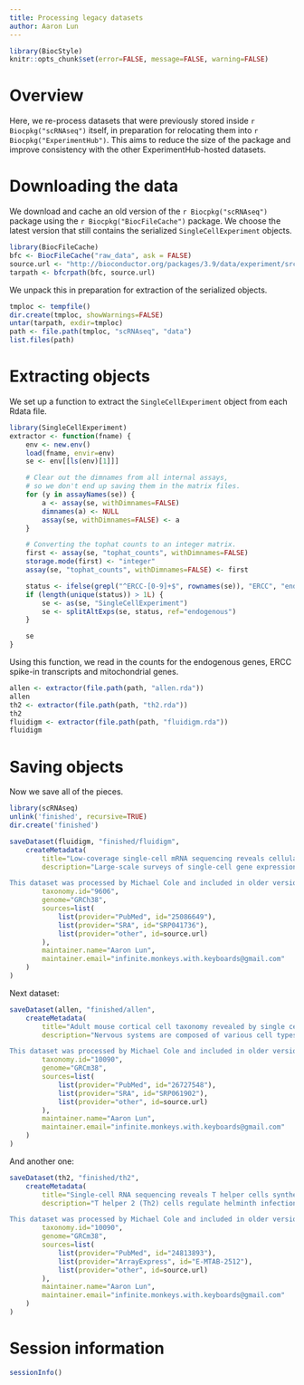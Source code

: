 ```yaml
---
title: Processing legacy datasets
author: Aaron Lun
---
```


```r
library(BiocStyle)
knitr::opts_chunk$set(error=FALSE, message=FALSE, warning=FALSE)
```

# Overview

Here, we re-process datasets that were previously stored inside `r Biocpkg("scRNAseq")` itself,
in preparation for relocating them into `r Biocpkg("ExperimentHub")`.
This aims to reduce the size of the package and improve consistency with the other ExperimentHub-hosted datasets.

# Downloading the data

We download and cache an old version of the `r Biocpkg("scRNAseq")` package using the `r Biocpkg("BiocFileCache")` package.
We choose the latest version that still contains the serialized `SingleCellExperiment` objects.

```r
library(BiocFileCache)
bfc <- BiocFileCache("raw_data", ask = FALSE)
source.url <- "http://bioconductor.org/packages/3.9/data/experiment/src/contrib/scRNAseq_1.10.0.tar.gz"
tarpath <- bfcrpath(bfc, source.url)
```

We unpack this in preparation for extraction of the serialized objects.

```r
tmploc <- tempfile()
dir.create(tmploc, showWarnings=FALSE)
untar(tarpath, exdir=tmploc)
path <- file.path(tmploc, "scRNAseq", "data")
list.files(path)
```

# Extracting objects

We set up a function to extract the `SingleCellExperiment` object from each Rdata file.

```r
library(SingleCellExperiment)
extractor <- function(fname) {
    env <- new.env()
    load(fname, envir=env)
    se <- env[[ls(env)[1]]]

    # Clear out the dimnames from all internal assays,
    # so we don't end up saving them in the matrix files.
    for (y in assayNames(se)) {
        a <- assay(se, withDimnames=FALSE)
        dimnames(a) <- NULL
        assay(se, withDimnames=FALSE) <- a
    }

    # Converting the tophat counts to an integer matrix.
    first <- assay(se, "tophat_counts", withDimnames=FALSE)
    storage.mode(first) <- "integer"
    assay(se, "tophat_counts", withDimnames=FALSE) <- first

    status <- ifelse(grepl("^ERCC-[0-9]+$", rownames(se)), "ERCC", "endogenous")
    if (length(unique(status)) > 1L) {
        se <- as(se, "SingleCellExperiment")
        se <- splitAltExps(se, status, ref="endogenous")
    }

    se 
}
```

Using this function, we read in the counts for the endogenous genes, ERCC spike-in transcripts and mitochondrial genes.

```r
allen <- extractor(file.path(path, "allen.rda"))
allen
th2 <- extractor(file.path(path, "th2.rda"))
th2
fluidigm <- extractor(file.path(path, "fluidigm.rda"))
fluidigm
```

# Saving objects

Now we save all of the pieces.

```r
library(scRNAseq)
unlink('finished', recursive=TRUE)
dir.create('finished')

saveDataset(fluidigm, "finished/fluidigm",
    createMetadata(
        title="Low-coverage single-cell mRNA sequencing reveals cellular heterogeneity and activated signaling pathways in developing cerebral cortex",
        description="Large-scale surveys of single-cell gene expression have the potential to reveal rare cell populations and lineage relationships but require efficient methods for cell capture and mRNA sequencing. Although cellular barcoding strategies allow parallel sequencing of single cells at ultra-low depths, the limitations of shallow sequencing have not been investigated directly. By capturing 301 single cells from 11 populations using microfluidics and analyzing single-cell transcriptomes across downsampled sequencing depths, we demonstrate that shallow single-cell mRNA sequencing (∼50,000 reads per cell) is sufficient for unbiased cell-type classification and biomarker identification. In the developing cortex, we identify diverse cell types, including multiple progenitor and neuronal subtypes, and we identify EGR1 and FOS as previously unreported candidate targets of Notch signaling in human but not mouse radial glia. Our strategy establishes an efficient method for unbiased analysis and comparison of cell populations from heterogeneous tissue by microfluidic single-cell capture and low-coverage sequencing of many cells.

This dataset was processed by Michael Cole and included in older versions of the scRNAseq package (prior to 1.11.0, before Bioconductor 3.10). Processing started at the FASTQ files, themselves extracted from author-supplied SRA files using the SRA toolkit. Reads were aligned with TopHat (v2.0.11) to GRCh38 and quantified against the RefSeq human gene annotation (GCF_000001405.28, downloaded from NCBI on June 22, 2015). featureCounts (v1.4.6-p3) was used to compute gene-level read counts and Cufflinks (v2.2.0) was used to compute gene-leve FPKMs. Reads were also mapped to the transcriptome using RSEM (v1.2.19) to compute read counts and TPMs. FastQC (v. 0.10.1) and Picard (v. 1.128) were used to compute sample quality control (QC) metrics, though no filtering on the QC metrics has been performed.",
        taxonomy.id="9606",
        genome="GRCh38",
        sources=list(
            list(provider="PubMed", id="25086649"),
            list(provider="SRA", id="SRP041736"),
            list(provider="other", id=source.url)
        ),
        maintainer.name="Aaron Lun",
        maintainer.email="infinite.monkeys.with.keyboards@gmail.com"
    )
)
```

Next dataset:

```r
saveDataset(allen, "finished/allen",
    createMetadata(
        title="Adult mouse cortical cell taxonomy revealed by single cell transcriptomics",
        description="Nervous systems are composed of various cell types, but the extent of cell type diversity is poorly understood. We constructed a cellular taxonomy of one cortical region, primary visual cortex, in adult mice on the basis of single-cell RNA sequencing. We identified 49 transcriptomic cell types, including 23 GABAergic, 19 glutamatergic and 7 non-neuronal types. We also analyzed cell type–specific mRNA processing and characterized genetic access to these transcriptomic types by many transgenic Cre lines. Finally, we found that some of our transcriptomic cell types displayed specific and differential electrophysiological and axon projection properties, thereby confirming that the single-cell transcriptomic signatures can be associated with specific cellular properties.

This dataset was processed by Michael Cole and included in older versions of the scRNAseq package (prior to 1.11.0, before Bioconductor 3.10). Processing started at the FASTQ files, themselves extracted from author-supplied SRA files using the SRA toolkit. Reads were aligned with TopHat (v2.0.11) to GRCm38 and quantified against the RefSeq mouse gene annotation (GCF_000001635.23_GRCm38.p3, downloaded from NCBI on December 28, 2014). featureCounts (v1.4.6-p3) was used to compute gene-level read counts and Cufflinks (v2.2.0) was used to compute gene-leve FPKMs. Reads were also mapped to the transcriptome using RSEM (v1.2.19) to compute read counts and TPMs. FastQC (v. 0.10.1) and Picard (v. 1.128) were used to compute sample quality control (QC) metrics, though no filtering on the QC metrics has been performed.",
        taxonomy.id="10090",
        genome="GRCm38",
        sources=list(
            list(provider="PubMed", id="26727548"),
            list(provider="SRA", id="SRP061902"),
            list(provider="other", id=source.url)
        ),
        maintainer.name="Aaron Lun",
        maintainer.email="infinite.monkeys.with.keyboards@gmail.com"
    )
)
```

And another one:

```r
saveDataset(th2, "finished/th2",
    createMetadata(
        title="Single-cell RNA sequencing reveals T helper cells synthesizing steroids de novo to contribute to immune homeostasis",
        description="T helper 2 (Th2) cells regulate helminth infections, allergic disorders, tumor immunity, and pregnancy by secreting various cytokines. It is likely that there are undiscovered Th2 signaling molecules. Although steroids are known to be immunoregulators, de novo steroid production from immune cells has not been previously characterized. Here, we demonstrate production of the steroid pregnenolone by Th2 cells in vitro and in vivo in a helminth infection model. Single-cell RNA sequencing and quantitative PCR analysis suggest that pregnenolone synthesis in Th2 cells is related to immunosuppression. In support of this, we show that pregnenolone inhibits Th cell proliferation and B cell immunoglobulin class switching. We also show that steroidogenic Th2 cells inhibit Th cell proliferation in a Cyp11a1 enzyme-dependent manner. We propose pregnenolone as a \"lymphosteroid,\" a steroid produced by lymphocytes. We speculate that this de novo steroid production may be an intrinsic phenomenon of Th2-mediated immune responses to actively restore immune homeostasis.

This dataset was processed by Michael Cole and included in older versions of the scRNAseq package (prior to 1.11.0, before Bioconductor 3.10). Processing started at the FASTQ files obtained from ArrayExpress. Reads were aligned with TopHat (v2.0.11) to GRCm38 and quantified against the RefSeq mouse gene annotation (GCF_000001635.23_GRCm38.p3, downloaded from NCBI on December 28, 2014). featureCounts (v1.4.6-p3) was used to compute gene-level read counts and Cufflinks (v2.2.0) was used to compute gene-leve FPKMs. Reads were also mapped to the transcriptome using RSEM (v1.2.19) to compute read counts and TPMs. FastQC (v. 0.10.1) and Picard (v. 1.128) were used to compute sample quality control (QC) metrics, though no filtering on the QC metrics has been performed.",
        taxonomy.id="10090",
        genome="GRCm38",
        sources=list(
            list(provider="PubMed", id="24813893"),
            list(provider="ArrayExpress", id="E-MTAB-2512"),
            list(provider="other", id=source.url)
        ),
        maintainer.name="Aaron Lun",
        maintainer.email="infinite.monkeys.with.keyboards@gmail.com"
    )
)
```

# Session information

```r
sessionInfo()
```
